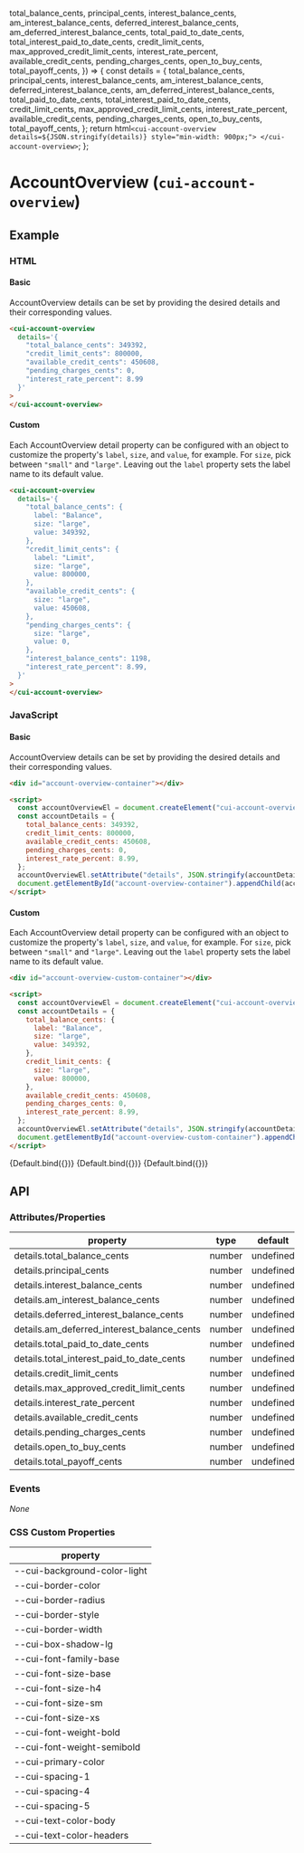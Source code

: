 
<Meta title="Components/AccountOverview" component="cui-account-overview" />

  total_balance_cents,
  principal_cents,
  interest_balance_cents,
  am_interest_balance_cents,
  deferred_interest_balance_cents,
  am_deferred_interest_balance_cents,
  total_paid_to_date_cents,
  total_interest_paid_to_date_cents,
  credit_limit_cents,
  max_approved_credit_limit_cents,
  interest_rate_percent,
  available_credit_cents,
  pending_charges_cents,
  open_to_buy_cents,
  total_payoff_cents,
}) => {
  const details = {
    total_balance_cents,
    principal_cents,
    interest_balance_cents,
    am_interest_balance_cents,
    deferred_interest_balance_cents,
    am_deferred_interest_balance_cents,
    total_paid_to_date_cents,
    total_interest_paid_to_date_cents,
    credit_limit_cents,
    max_approved_credit_limit_cents,
    interest_rate_percent,
    available_credit_cents,
    pending_charges_cents,
    open_to_buy_cents,
    total_payoff_cents,
  };
  return html`
    <cui-account-overview details=${JSON.stringify(details)} style="min-width: 900px;"> </cui-account-overview>
  `;
};

# AccountOverview (`cui-account-overview`)

## Example

### HTML

#### Basic

AccountOverview details can be set by providing the desired details and their corresponding values.

```html
<cui-account-overview
  details='{
    "total_balance_cents": 349392,
    "credit_limit_cents": 800000,
    "available_credit_cents": 450608,
    "pending_charges_cents": 0,
    "interest_rate_percent": 8.99
  }'
>
</cui-account-overview>
```

#### Custom

Each AccountOverview detail property can be configured with an object to customize the property's `label`, `size`, and `value`, for example.
For `size`, pick between `"small"` and `"large"`. Leaving out the `label` property sets the label name to its default value.

```html
<cui-account-overview
  details='{
    "total_balance_cents": {
      label: "Balance",
      size: "large",
      value: 349392,
    },
    "credit_limit_cents": {
      label: "Limit",
      size: "large",
      value: 800000,
    },
    "available_credit_cents": {
      size: "large",
      value: 450608,
    },
    "pending_charges_cents": {
      size: "large",
      value: 0,
    },
    "interest_balance_cents": 1198,
    "interest_rate_percent": 8.99,
  }'
>
</cui-account-overview>
```

### JavaScript

#### Basic

AccountOverview details can be set by providing the desired details and their corresponding values.

```html
<div id="account-overview-container"></div>

<script>
  const accountOverviewEl = document.createElement("cui-account-overview");
  const accountDetails = {
    total_balance_cents: 349392,
    credit_limit_cents: 800000,
    available_credit_cents: 450608,
    pending_charges_cents: 0,
    interest_rate_percent: 8.99,
  };
  accountOverviewEl.setAttribute("details", JSON.stringify(accountDetails));
  document.getElementById("account-overview-container").appendChild(accountOverviewEl);
</script>
```

#### Custom

Each AccountOverview detail property can be configured with an object to customize the property's `label`, `size`, and `value`, for example.
For `size`, pick between `"small"` and `"large"`. Leaving out the `label` property sets the label name to its default value.

```html
<div id="account-overview-custom-container"></div>

<script>
  const accountOverviewEl = document.createElement("cui-account-overview-custom");
  const accountDetails = {
    total_balance_cents: {
      label: "Balance",
      size: "large",
      value: 349392,
    },
    credit_limit_cents: {
      size: "large",
      value: 800000,
    },
    available_credit_cents: 450608,
    pending_charges_cents: 0,
    interest_rate_percent: 8.99,
  };
  accountOverviewEl.setAttribute("details", JSON.stringify(accountDetails));
  document.getElementById("account-overview-custom-container").appendChild(accountOverviewEl);
</script>
```

<Canvas>
  <Story
    name="Basic Revolving Example"
    args={{
      total_balance_cents: 349392,
      available_credit_cents: 450608,
      pending_charges_cents: 0,
      interest_rate_percent: 8.99,
    }}
  >
    {Default.bind({})}
  </Story>
  <Story
    name="Custom Revolving Example"
    args={{
      total_balance_cents: {
        label: "Current Balance",
        size: "large",
        value: 349392,
      },
      credit_limit_cents: {
        size: "large",
        value: 800000,
      },
      available_credit_cents: {
        size: "large",
        value: 450608,
      },
      interest_balance_cents: 1198,
      pending_charges_cents: 0,
      interest_rate_percent: 8.99,
    }}
  >
    {Default.bind({})}
  </Story>
  <Story
    name="Installment Example"
    args={{
      principal_cents: {
        label: "Principal Balance",
        size: "large",
        value: 422083,
      },
      total_paid_to_date_cents: {
        label: "Total to Date",
        size: "large",
        value: 90726,
      },
      total_interest_paid_to_date_cents: 12809,
      am_interest_balance_cents: 41293,
      interest_rate_percent: 15.99,
    }}
  >
    {Default.bind({})}
  </Story>
</Canvas>

## API

### Attributes/Properties

| property                                   | type   | default   |
| ------------------------------------------ | ------ | --------- |
| details.total_balance_cents                | number | undefined |
| details.principal_cents                    | number | undefined |
| details.interest_balance_cents             | number | undefined |
| details.am_interest_balance_cents          | number | undefined |
| details.deferred_interest_balance_cents    | number | undefined |
| details.am_deferred_interest_balance_cents | number | undefined |
| details.total_paid_to_date_cents           | number | undefined |
| details.total_interest_paid_to_date_cents  | number | undefined |
| details.credit_limit_cents                 | number | undefined |
| details.max_approved_credit_limit_cents    | number | undefined |
| details.interest_rate_percent              | number | undefined |
| details.available_credit_cents             | number | undefined |
| details.pending_charges_cents              | number | undefined |
| details.open_to_buy_cents                  | number | undefined |
| details.total_payoff_cents                 | number | undefined |

### Events

_None_

### CSS Custom Properties

| property                     |
| ---------------------------- |
| --cui-background-color-light |
| --cui-border-color           |
| --cui-border-radius          |
| --cui-border-style           |
| --cui-border-width           |
| --cui-box-shadow-lg          |
| --cui-font-family-base       |
| --cui-font-size-base         |
| --cui-font-size-h4           |
| --cui-font-size-sm           |
| --cui-font-size-xs           |
| --cui-font-weight-bold       |
| --cui-font-weight-semibold   |
| --cui-primary-color          |
| --cui-spacing-1              |
| --cui-spacing-4              |
| --cui-spacing-5              |
| --cui-text-color-body        |
| --cui-text-color-headers     |
